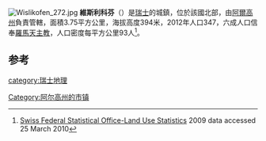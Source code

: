 [[Image:Wislikofen_272.jpg|right]]
'''維斯利科芬'''（{{lang-en|Wislikofen}}）是[[瑞士|瑞士]]的城鎮，位於該國北部，由[[阿爾高州|阿爾高州]]負責管轄，面積3.75平方公里，海拔高度394米，2012年人口347，六成人口信奉[[羅馬天主教|羅馬天主教]]，人口密度每平方公里93人<ref name=BFS_land>[http://www.bfs.admin.ch/bfs/portal/de/index/themen/02/03/blank/data/gemeindedaten.html Swiss Federal Statistical Office-Land Use Statistics] {{Wayback|url=http://www.bfs.admin.ch/bfs/portal/de/index/themen/02/03/blank/data/gemeindedaten.html |date=20090327051421 }} 2009 data {{de icon}} accessed 25 March 2010</ref>。

==参考==
{{reflist}}
{{Switzerland-geo-stub}}
[[Category:阿尔高州的市镇|Category:阿尔高州的市镇]]
[[category:瑞士地理|category:瑞士地理]]